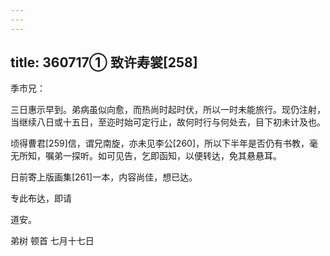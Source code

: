 ```yaml
---
---
---
```

title: 360717① 致许寿裳[258]
---




季巿兄：

三日惠示早到。弟病虽似向愈，而热尚时起时伏，所以一时未能旅行。现仍注射，当继续八日或十五日，至迩时始可定行止，故何时行与何处去，目下初未计及也。

顷得曹君[259]信，谓兄南旋，亦未见李公[260]，所以下半年是否仍有书教，毫无所知，嘱弟一探听。如可见告，乞即函知，以便转达，免其悬悬耳。

日前寄上版画集[261]一本，内容尚佳，想已达。

专此布达，即请

道安。

弟树 顿首 七月十七日